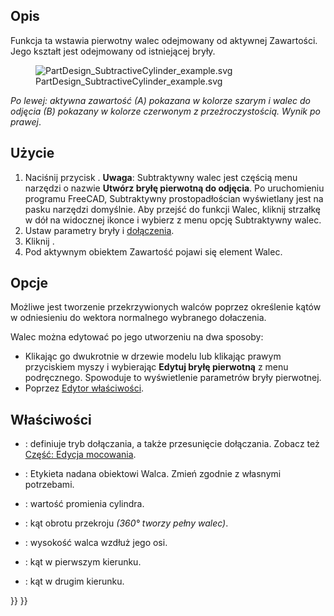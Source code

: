 <languages/>

{{Docnav/pl
|[[PartDesign_SubtractiveBox/pl|Subtraktywny prostopadłościan]]
|[[PartDesign_SubtractiveSphere/pl|Subtraktywna sfera]]
|[[PartDesign_Workbench/pl|środowisko pracy Projekt Części]]
|IconL=PartDesign_SubtractiveBox.svg
|IconR=PartDesign_SubtractiveSphere.svg
|IconC=Workbench_PartDesign.svg
}}

{{GuiCommand/pl
|Name=PartDesign SubtractiveCylinder
|Name/pl=Projekt Części: Subtraktywny walec
|MenuLocation=Projekt Części → Utwórz cechę przez odjęcie → Subtraktywny walec
|Workbenches=[[PartDesign_Workbench/pl|Projekt Części]]
|Version=0.17
|SeeAlso=[[PartDesign_CompPrimitiveSubtractive/pl|Komponent bryła pierwotna do odjęcia]], [[PartDesign_AdditiveCylinder/pl|Addytywny walec]]
}}

<span id="Description"></span>
==Opis==

Funkcja ta wstawia pierwotny walec odejmowany od aktywnej Zawartości. Jego kształt jest odejmowany od istniejącej bryły. 

[[File:PartDesign_SubtractiveCylinder_example.svg|none]]

''Po lewej: aktywna zawartość (A) pokazana w kolorze szarym i walec do odjęcia (B) pokazany w kolorze czerwonym z przeźroczystością. Wynik po prawej''.

<span id="Usage"></span>
==Użycie==

# Naciśnij przycisk {{Button|[[Image:PartDesign SubtractiveCylinder.svg|24px]] '''Subtraktywny walec'''}}. '''Uwaga''': Subtraktywny walec jest częścią menu narzędzi o nazwie '''Utwórz bryłę pierwotną do odjęcia'''. Po uruchomieniu programu FreeCAD, Subtraktywny prostopadłościan wyświetlany jest na pasku narzędzi domyślnie. Aby przejść do funkcji Walec, kliknij strzałkę w dół na widocznej ikonce i wybierz z menu opcję Subtraktywny walec.
# Ustaw parametry bryły i [[Part_EditAttachment/pl|dołączenia]].
# Kliknij {{Button|OK}}.
# Pod aktywnym obiektem Zawartość pojawi się element Walec.

<span id="Options"></span>
==Opcje==

Możliwe jest tworzenie przekrzywionych walców poprzez określenie kątów w odniesieniu do wektora normalnego wybranego dołaczenia. {{Version/pl|0.20}}

Walec można edytować po jego utworzeniu na dwa sposoby:
* Klikając go dwukrotnie w drzewie modelu lub klikając prawym przyciskiem myszy i wybierając '''Edytuj bryłę pierwotną''' z menu podręcznego. Spowoduje to wyświetlenie parametrów bryły pierwotnej.
* Poprzez [[Property_editor/pl|Edytor właściwości]].

<span id="Properties"></span>
==Właściwości== 

* {{PropertyData|Dołączenie}}: definiuje tryb dołączania, a także przesunięcie dołączania. Zobacz też [[Part_EditAttachment/pl|Część: Edycja mocowania]].
* {{PropertyData|Etykieta}}: Etykieta nadana obiektowi Walca. Zmień zgodnie z własnymi potrzebami.
* {{PropertyData|Promień}}: wartość promienia cylindra.
* {{PropertyData|Kąt}}: kąt obrotu przekroju ''(360° tworzy pełny walec)''.
* {{PropertyData|Wysokość}}: wysokość walca wzdłuż jego osi.
* {{PropertyData|Pierwszy kąt}}: kąt w pierwszym kierunku. {{Version/pl|0.20}}
* {{PropertyData|Drugi kąt}}: kąt w drugim kierunku. {{Version/pl|0.20}}


{{Docnav/pl
|[[PartDesign_SubtractiveBox/pl|Subtraktywny prostopadłościan]]
|[[PartDesign_SubtractiveSphere/pl|Subtraktywna sfera]]
|[[PartDesign_Workbench/pl|środowisko pracy Projekt Części]]
|IconL=PartDesign_SubtractiveBox.svg
|IconR=PartDesign_SubtractiveSphere.svg
|IconC=Workbench_PartDesign.svg
}}

{{PartDesign_Tools_navi{{#translation:}}}}
{{Userdocnavi{{#translation:}}}}